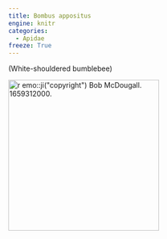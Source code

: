 ```yaml
---
title: Bombus appositus
engine: knitr
categories:
  - Apidae
freeze: True
---
```

(White-shouldered bumblebee)

[![`r emo::ji("copyright")` Bob McDougall. 1659312000.](https://inaturalist-open-data.s3.amazonaws.com/photos/223410239/medium.jpeg){height=300}](https://inaturalist.ca/observations?place_id=7085&quality_grade=research&subview=map&taxon_id=320050)
